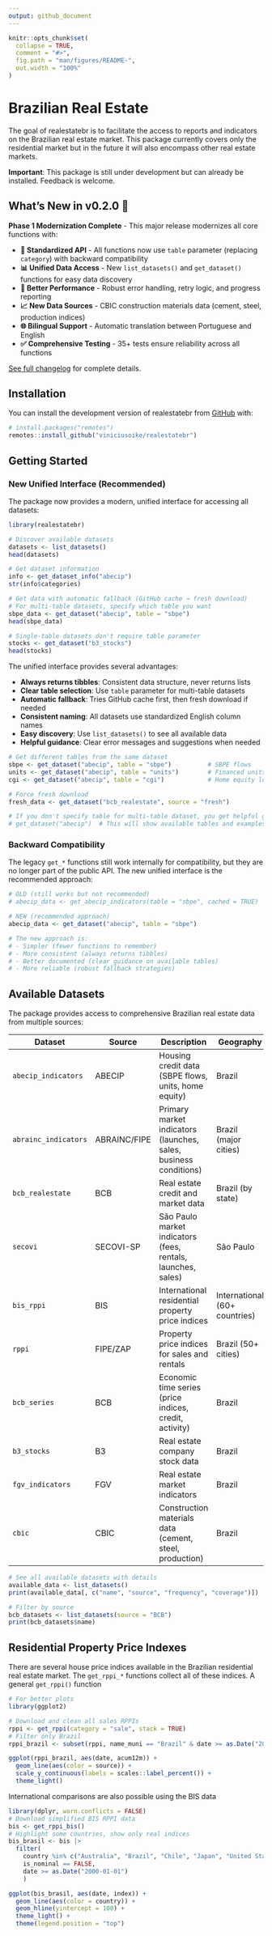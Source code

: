 ```yaml
---
output: github_document
---
```


<!-- README.md is generated from README.Rmd. Please edit that file -->

```r
knitr::opts_chunk$set(
  collapse = TRUE,
  comment = "#>",
  fig.path = "man/figures/README-",
  out.width = "100%"
)
```

# Brazilian Real Estate

<!-- badges: start -->
<!-- badges: end -->

The goal of realestatebr is to facilitate the access to reports and indicators on the Brazilian real estate market. This package currently covers only the residential market but in the future it will also encompass other real estate markets.

**Important**: This package is still under development but can already be installed. Feedback is welcome.

## What's New in v0.2.0 🎉

**Phase 1 Modernization Complete** - This major release modernizes all core functions with:

- **🔧 Standardized API** - All functions now use `table` parameter (replacing `category`) with backward compatibility
- **📊 Unified Data Access** - New `list_datasets()` and `get_dataset()` functions for easy data discovery
- **🚀 Better Performance** - Robust error handling, retry logic, and progress reporting
- **📈 New Data Sources** - CBIC construction materials data (cement, steel, production indices)
- **🌐 Bilingual Support** - Automatic translation between Portuguese and English
- **✅ Comprehensive Testing** - 35+ tests ensure reliability across all functions

[See full changelog](NEWS.md) for complete details.

## Installation

You can install the development version of realestatebr from [GitHub](https://github.com/) with:

``` r
# install.packages("remotes")
remotes::install_github("viniciusoike/realestatebr")
```

## Getting Started

### New Unified Interface (Recommended)

The package now provides a modern, unified interface for accessing all datasets:

```r
library(realestatebr)

# Discover available datasets
datasets <- list_datasets()
head(datasets)

# Get dataset information
info <- get_dataset_info("abecip")
str(info$categories)

# Get data with automatic fallback (GitHub cache → fresh download)
# For multi-table datasets, specify which table you want
sbpe_data <- get_dataset("abecip", table = "sbpe")
head(sbpe_data)

# Single-table datasets don't require table parameter
stocks <- get_dataset("b3_stocks")
head(stocks)
```

The unified interface provides several advantages:

- **Always returns tibbles**: Consistent data structure, never returns lists
- **Clear table selection**: Use `table` parameter for multi-table datasets
- **Automatic fallback**: Tries GitHub cache first, then fresh download if needed
- **Consistent naming**: All datasets use standardized English column names
- **Easy discovery**: Use `list_datasets()` to see all available data
- **Helpful guidance**: Clear error messages and suggestions when needed

```r
# Get different tables from the same dataset
sbpe <- get_dataset("abecip", table = "sbpe")          # SBPE flows
units <- get_dataset("abecip", table = "units")        # Financed units
cgi <- get_dataset("abecip", table = "cgi")            # Home equity loans

# Force fresh download
fresh_data <- get_dataset("bcb_realestate", source = "fresh")

# If you don't specify table for multi-table dataset, you get helpful guidance
# get_dataset("abecip")  # This will show available tables and examples
```

### Backward Compatibility

The legacy `get_*` functions still work internally for compatibility, but they are no longer part of the public API. The new unified interface is the recommended approach:

```r
# OLD (still works but not recommended)
# abecip_data <- get_abecip_indicators(table = "sbpe", cached = TRUE)

# NEW (recommended approach)
abecip_data <- get_dataset("abecip", table = "sbpe")

# The new approach is:
# - Simpler (fewer functions to remember)
# - More consistent (always returns tibbles)  
# - Better documented (clear guidance on available tables)
# - More reliable (robust fallback strategies)
```

## Available Datasets

The package provides access to comprehensive Brazilian real estate data from multiple sources:

| Dataset | Source | Description | Geography |
|---------|--------|-------------|-----------|
| `abecip_indicators` | ABECIP | Housing credit data (SBPE flows, units, home equity) | Brazil |
| `abrainc_indicators` | ABRAINC/FIPE | Primary market indicators (launches, sales, business conditions) | Brazil (major cities) |
| `bcb_realestate` | BCB | Real estate credit and market data | Brazil (by state) |
| `secovi` | SECOVI-SP | São Paulo market indicators (fees, rentals, launches, sales) | São Paulo |
| `bis_rppi` | BIS | International residential property price indices | International (60+ countries) |
| `rppi` | FIPE/ZAP | Property price indices for sales and rentals | Brazil (50+ cities) |
| `bcb_series` | BCB | Economic time series (price indices, credit, activity) | Brazil |
| `b3_stocks` | B3 | Real estate company stock data | Brazil |
| `fgv_indicators` | FGV | Real estate market indicators | Brazil |
| `cbic` | CBIC | Construction materials data (cement, steel, production) | Brazil |

```r
# See all available datasets with details
available_data <- list_datasets()
print(available_data[, c("name", "source", "frequency", "coverage")])

# Filter by source
bcb_datasets <- list_datasets(source = "BCB")
print(bcb_datasets$name)
```

## Residential Property Price Indexes

There are several house price indices available in the Brazilian residential real estate market. The `get_rppi_*` functions collect all of these indices. A general `get_rppi()` function

```r
# For better plots
library(ggplot2)

# Download and clean all sales RPPIs
rppi <- get_rppi(category = "sale", stack = TRUE)
# Filter only Brazil
rppi_brazil <- subset(rppi, name_muni == "Brazil" & date >= as.Date("2019-01-01"))

ggplot(rppi_brazil, aes(date, acum12m)) +
  geom_line(aes(color = source)) +
  scale_y_continuous(labels = scales::label_percent()) +
  theme_light()
```

International comparisons are also possible using the BIS data

```r
library(dplyr, warn.conflicts = FALSE)
# Download simplified BIS RPPI data
bis <- get_rppi_bis()
# Highlight some countries, show only real indices
bis_brasil <- bis |> 
  filter(
    country %in% c("Australia", "Brazil", "Chile", "Japan", "United States"),
    is_nominal == FALSE,
    date >= as.Date("2000-01-01")
    )

ggplot(bis_brasil, aes(date, index)) +
  geom_line(aes(color = country)) +
  geom_hline(yintercept = 100) +
  theme_light() +
  theme(legend.position = "top")
```
